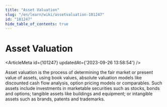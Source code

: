 ```yaml
---
title: "Asset Valuation"
slug: "/en/learn/wiki/assetvaluation-101247"
id: "101247"
hide_table_of_contents: true
---
```



# Asset Valuation

<ArticleMeta id={101247} updatedAt={'2023-09-26 13:58:54'} />
<div className='border-solid border-b border-t-0 my-4 border-[var(--ifm-color-gray-300)]' />

Asset valuation is the process of determining the fair market or present value of assets, using book values, absolute valuation models like discounted cash flow analysis, option pricing models or comparables. Such assets include investments in marketable securities such as stocks, bonds and options; tangible assets like buildings and equipment; or intangible assets such as brands, patents and trademarks.
